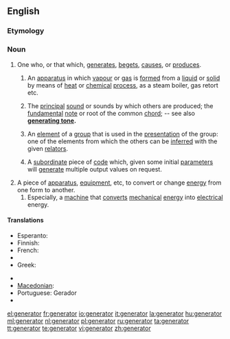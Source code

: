 ==English==

===Etymology===
{{etyl|la}}

===Noun===
{{en-noun}}

# One who, or that which, [[generate]]s, [[beget]]s, [[cause]]s, or [[produce]]s.
## {{chemistry}} An [[apparatus]] in which [[vapour]] or [[gas]] is [[form]]ed from a [[liquid]] or [[solid]] by means of [[heat]] or [[chemical]] [[process]], as a steam boiler, gas retort etc.
## {{music}} The [[principal]] [[sound]] or sounds by which others are produced; the [[fundamental]] [[note]] or root of the common [[chord]]; -- see also '''[[generating tone]].'''
## {{mathematics}} An [[element]] of a [[group]] that is used in the [[presentation]] of the group: one of the elements from which the others can be [[inferred]] with the given [[relator]]s.
## {{programming}} A [[subordinate]] piece of [[code]] which, given some initial [[parameter]]s will [[generate]] multiple output values on request.
# A piece of [[apparatus]], [[equipment]], etc, to convert or change [[energy]] from one form to another.
## Especially, a [[machine]] that [[convert]]s [[mechanical]] [[energy]] into [[electrical]] energy.

====Translations====
{{trans-top}}
* Esperanto: {{t|eo|generatoro}}
* Finnish: {{t|fi|generaattori}}
* French: {{t+|fr|générateur|m}}
* {{trreq|Galician}}
* Greek: {{t|el|γεννήτρια|f|tr=genítria|sc=Grek}}
{{trans-mid}}
* {{trreq|Hungarian}}
* [[Macedonian]]: {{t|mk|генератор|m|tr=generátor|xs=Macedonian}}
* Portuguese: Gerador
* {{trreq|Spanish}}
{{trans-bottom}}

[[el:generator]]
[[fr:generator]]
[[io:generator]]
[[it:generator]]
[[la:generator]]
[[hu:generator]]
[[ml:generator]]
[[nl:generator]]
[[pl:generator]]
[[ru:generator]]
[[ta:generator]]
[[tt:generator]]
[[te:generator]]
[[vi:generator]]
[[zh:generator]]